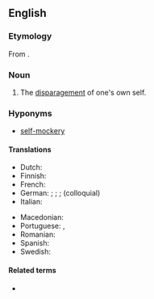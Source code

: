 ==English==
{{wikipedia}}

===Etymology===
From {{af|en|self-|deprecation}}.

===Noun===
{{en-noun|-}}

# The [[disparagement]] of one's own self.
===Hyponyms===
*[[self-mockery]]

====Translations====
{{trans-top|disparaging view of oneself}}
* Dutch: {{t+|nl|zelfspot|m}}
* Finnish: {{t+|fi|itseironia}}
* French: {{t+|fr|autodérision|f}}
* German: {{q|humorously}} {{t+|de|Selbstironie|f}}; {{q|otherwise also}} {{t+|de|Selbstkritik|f}}; {{t|de|Selbstherabsetzung|f}}; {{t+|de|Selbstzerfleischung|f}} (colloquial)
* Italian: {{t+|it|autoironia|f}}
{{trans-mid}}
* Macedonian: {{t|mk|самоомаловажување|n}}
* Portuguese: {{t|pt|autoironia|f}}, {{t|pt|autoderisão|f}}
* Romanian: {{t+|ro|autoironie|f}}
* Spanish: {{t|es|autoironía|f}}
* Swedish: {{t|sv|självironi}}
{{trans-bottom}}

====Related terms====
* {{l|en|self-deprecating}}